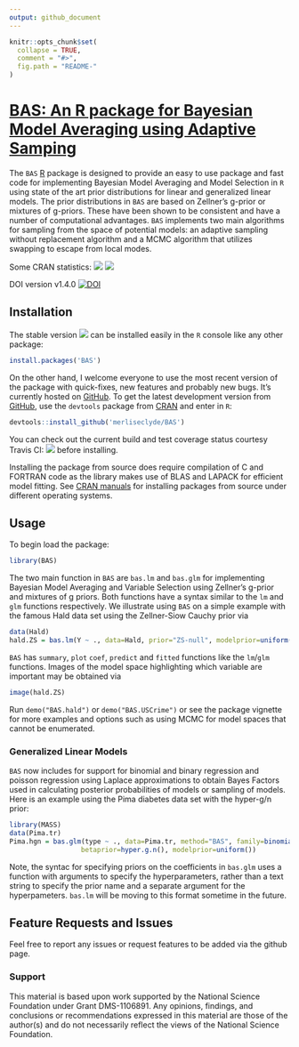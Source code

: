 ```yaml
---
output: github_document
---
```


<!-- README.md is generated from README.Rmd. Please edit that file -->

```r
knitr::opts_chunk$set(
  collapse = TRUE,
  comment = "#>",
  fig.path = "README-"
)
```
# [BAS: An R package for Bayesian Model Averaging using Adaptive Samping ](https://github.com/merliseclyde/BAS)

The  `BAS` [R](http://r-project.org) package is designed to
provide an easy to use package and fast code for implementing Bayesian Model
Averaging and Model Selection in `R` using state of the art prior
distributions for linear and generalized linear models.  The
prior distributions in `BAS` are based on Zellner's g-prior or
mixtures of g-priors. These have been shown to be consistent and have
a number of computational advantages. `BAS` implements two main
algorithms for sampling from the space of potential models: an
adaptive sampling without replacement algorithm and a MCMC algorithm
that utilizes swapping to escape from local modes.  


Some CRAN statistics: [![](http://cranlogs.r-pkg.org/badges/BAS)](http://cran.rstudio.com/web/packages/BAS/index.html) [![](http://cranlogs.r-pkg.org/badges/grand-total/BAS)](http://cran.rstudio.com/web/packages/BAS/index.html)



DOI version v1.4.0
[![DOI](https://zenodo.org/badge/doi/10.5281/zenodo.61016.svg)](http://dx.doi.org/10.5281/zenodo.61016)


## Installation

The stable version [![](http://www.r-pkg.org/badges/version/BAS)](https://cran.r-project.org/package=BAS) can be installed easily in the `R` console like any other package:

```r
install.packages('BAS')
```

On the other hand, I welcome everyone to use the most recent version
of the package with quick-fixes, new features and probably new
bugs. It's currently hosted on
[GitHub](https://github.com/merliseclyde/BAS). To get the latest
development version from [GitHub](https://github.com/merliseclyde),
use the `devtools` package from
[CRAN](https://cran.r-project.org/package=devtools) and enter in `R`:

```r
devtools::install_github('merliseclyde/BAS')
```

You can check out the current build and test coverage status courtesy Travis CI: [![](https://travis-ci.org/merliseclyde/BAS.png?branch=master)](https://travis-ci.org/merliseclyde/BAS) 
before installing.

Installing the package from source does require compilation of C and FORTRAN code as the library makes use of BLAS and LAPACK for efficient model fitting.  See [CRAN manuals](https://cran.r-project.org/doc/manuals/r-devel/R-admin.html) for installing packages from source under different operating systems.

## Usage

To begin load the package:
```r
library(BAS)
```

The two main function in `BAS` are `bas.lm` and `bas.glm` for implementing Bayesian Model Averaging and Variable Selection using Zellner's g-prior and mixtures of g priors.  Both functions have a syntax similar to the `lm` and `glm` functions respectively.  We illustrate using `BAS` on a simple example with the famous Hald data set using the Zellner-Siow Cauchy prior via

```r
data(Hald)
hald.ZS = bas.lm(Y ~ ., data=Hald, prior="ZS-null", modelprior=uniform(), method="BAS")
```

`BAS` has `summary`, `plot` `coef`, `predict` and `fitted` functions like the `lm`/`glm` functions.   Images of the model space highlighting which variable are important may be obtained via
```r
image(hald.ZS)
```

Run `demo("BAS.hald")` or `demo("BAS.USCrime")` or see the package vignette for more examples and options such as using MCMC for model spaces that cannot be enumerated. 

### Generalized Linear Models

`BAS` now includes for support for binomial and binary regression and poisson regression using Laplace approximations to obtain Bayes Factors used in calculating posterior probabilities of models or sampling of models.  Here is an example using the Pima diabetes data set with the hyper-g/n prior:

```r
library(MASS)
data(Pima.tr)
Pima.hgn = bas.glm(type ~ ., data=Pima.tr, method="BAS", family=binomial(),
                  betaprior=hyper.g.n(), modelprior=uniform())
```

Note, the syntac for specifying priors on the coefficients in `bas.glm` uses a function with arguments to specify the hyperparameters, rather than a text string to specify the prior name and a separate argument for the hyperpameters.  `bas.lm` will be moving to this format sometime in the future.

## Feature Requests and Issues

Feel free to report any issues or request features to be added via the github page.

### Support

  This material is based upon work supported by the National Science
	Foundation under Grant DMS-1106891.  Any opinions, findings, and 
	conclusions or recommendations expressed in this material are those of
	the author(s) and do not necessarily reflect the views of the 
	National Science Foundation.
